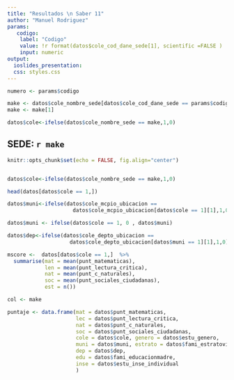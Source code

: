 ---
title: "Resultados \n Saber 11"
author: "Manuel Rodriguez"
params:
   codigo:
    label: "Codigo"
    value: !r format(datos$cole_cod_dane_sede[1], scientific =FALSE )
    input: numeric	
output: 
  ioslides_presentation: 
  css: styles.css
---

```{r, echo=FALSE}


numero <- params$codigo

make <- datos$cole_nombre_sede[datos$cole_cod_dane_sede == params$codigo][1]
make <- make[1]

datos$cole<-ifelse(datos$cole_nombre_sede == make,1,0)
```

##  SEDE: `r make ` 

```{r, echo=FALSE}
knitr::opts_chunk$set(echo = FALSE, fig.align="center")


datos$cole<-ifelse(datos$cole_nombre_sede == make,1,0)

head(datos[datos$cole == 1,])

datos$muni<-ifelse(datos$cole_mcpio_ubicacion == 
                     datos$cole_mcpio_ubicacion[datos$cole == 1][1],1,0)

datos$muni <- ifelse(datos$cole == 1, 0 , datos$muni)

datos$dep<-ifelse(datos$cole_depto_ubicacion == 
                    datos$cole_depto_ubicacion[datos$muni == 1][1],1,0)

mscore <-  datos[datos$cole == 1,]  %>% 
  summarise(mat = mean(punt_matematicas),
            len = mean(punt_lectura_critica),
            nat = mean(punt_c_naturales),
            soc = mean(punt_sociales_ciudadanas),
            est = n())

col <- make

puntaje <- data.frame(mat = datos$punt_matematicas,
                      lec = datos$punt_lectura_critica,
                      nat = datos$punt_c_naturales,
                      soc = datos$punt_sociales_ciudadanas,
                      cole = datos$cole, genero = datos$estu_genero,
                      muni = datos$muni, estrato = datos$fami_estratovivienda,
                      dep = datos$dep,
                      edu = datos$fami_educacionmadre,
                      inse = datos$estu_inse_individual
                      )
```

